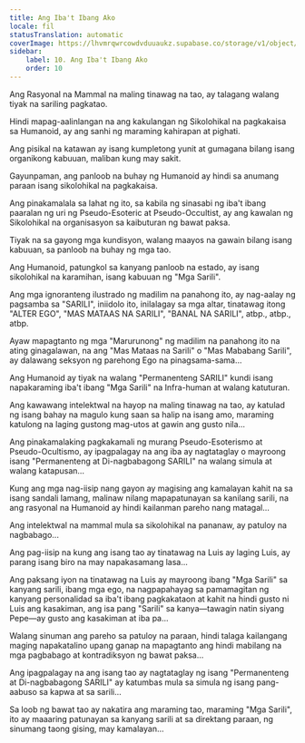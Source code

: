 ```yaml
---
title: Ang Iba't Ibang Ako
locale: fil
statusTranslation: automatic
coverImage: https://lhvmrqwrcowdvduuaukz.supabase.co/storage/v1/object/public/strapi-uploads/small_cover-tratado-de-psicologia-revolucionaria.webp-5e15e1cec4e0ebebcde5d7fc7565d8fd.webp
sidebar:
    label: 10. Ang Iba't Ibang Ako
    order: 10
---
```

Ang Rasyonal na Mammal na maling tinawag na tao, ay talagang walang tiyak na sariling pagkatao.

Hindi mapag-aalinlangan na ang kakulangan ng Sikolohikal na pagkakaisa sa Humanoid, ay ang sanhi ng maraming kahirapan at pighati.

Ang pisikal na katawan ay isang kumpletong yunit at gumagana bilang isang organikong kabuuan, maliban kung may sakit.

Gayunpaman, ang panloob na buhay ng Humanoid ay hindi sa anumang paraan isang sikolohikal na pagkakaisa.

Ang pinakamalala sa lahat ng ito, sa kabila ng sinasabi ng iba't ibang paaralan ng uri ng Pseudo-Esoteric at Pseudo-Occultist, ay ang kawalan ng Sikolohikal na organisasyon sa kaibuturan ng bawat paksa.

Tiyak na sa gayong mga kundisyon, walang maayos na gawain bilang isang kabuuan, sa panloob na buhay ng mga tao.

Ang Humanoid, patungkol sa kanyang panloob na estado, ay isang sikolohikal na karamihan, isang kabuuan ng "Mga Sarili".

Ang mga ignoranteng ilustrado ng madilim na panahong ito, ay nag-aalay ng pagsamba sa "SARILI", iniidolo ito, inilalagay sa mga altar, tinatawag itong "ALTER EGO", "MAS MATAAS NA SARILI", "BANAL NA SARILI", atbp., atbp., atbp.

Ayaw mapagtanto ng mga "Marurunong" ng madilim na panahong ito na ating ginagalawan, na ang "Mas Mataas na Sarili" o "Mas Mababang Sarili", ay dalawang seksyon ng parehong Ego na pinagsama-sama...

Ang Humanoid ay tiyak na walang "Permanenteng SARILI" kundi isang napakaraming iba't ibang "Mga Sarili" na Infra-human at walang katuturan.

Ang kawawang intelektwal na hayop na maling tinawag na tao, ay katulad ng isang bahay na magulo kung saan sa halip na isang amo, maraming katulong na laging gustong mag-utos at gawin ang gusto nila...

Ang pinakamalaking pagkakamali ng murang Pseudo-Esoterismo at Pseudo-Ocultismo, ay ipagpalagay na ang iba ay nagtataglay o mayroong isang "Permanenteng at Di-nagbabagong SARILI" na walang simula at walang katapusan...

Kung ang mga nag-iisip nang gayon ay magising ang kamalayan kahit na sa isang sandali lamang, malinaw nilang mapapatunayan sa kanilang sarili, na ang rasyonal na Humanoid ay hindi kailanman pareho nang matagal...

Ang intelektwal na mammal mula sa sikolohikal na pananaw, ay patuloy na nagbabago...

Ang pag-iisip na kung ang isang tao ay tinatawag na Luis ay laging Luis, ay parang isang biro na may napakasamang lasa...

Ang paksang iyon na tinatawag na Luis ay mayroong ibang "Mga Sarili" sa kanyang sarili, ibang mga ego, na nagpapahayag sa pamamagitan ng kanyang personalidad sa iba't ibang pagkakataon at kahit na hindi gusto ni Luis ang kasakiman, ang isa pang "Sarili" sa kanya—tawagin natin siyang Pepe—ay gusto ang kasakiman at iba pa...

Walang sinuman ang pareho sa patuloy na paraan, hindi talaga kailangang maging napakatalino upang ganap na mapagtanto ang hindi mabilang na mga pagbabago at kontradiksyon ng bawat paksa...

Ang ipagpalagay na ang isang tao ay nagtataglay ng isang "Permanenteng at Di-nagbabagong SARILI" ay katumbas mula sa simula ng isang pang-aabuso sa kapwa at sa sarili...

Sa loob ng bawat tao ay nakatira ang maraming tao, maraming "Mga Sarili", ito ay maaaring patunayan sa kanyang sarili at sa direktang paraan, ng sinumang taong gising, may kamalayan...

